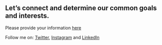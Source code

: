 ## Let’s connect and determine our common goals and interests.

Please provide your information [here](https://docs.google.com/forms/d/e/1FAIpQLSdUJgtFKuPK8Ekg1SZuiFfv3X0UkklYoTw07hFaiIDHOTJ0Kg/viewform?)

Follow me on: [Twitter](https://twitter.com/AjalRc), [Instagram](https://www.instagram.com/ajalrc123/?hl=en) and [LinkedIn](https://www.linkedin.com/in/ajal-rc-43032a196/)

